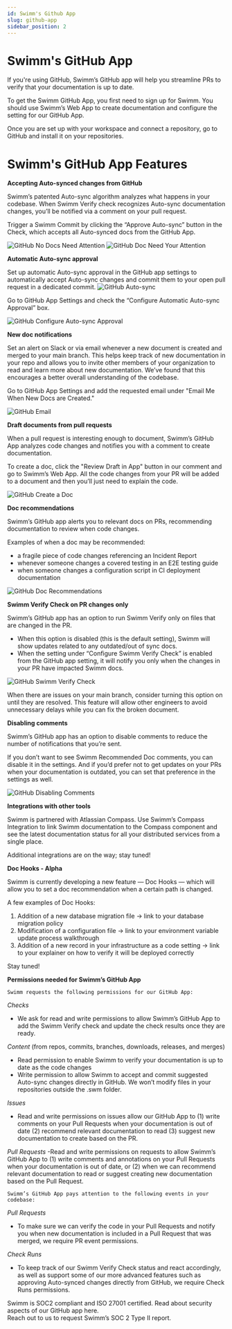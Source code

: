 ```yaml
---
id: Swimm's Github App
slug: github-app
sidebar_position: 2
---
```



# Swimm's GitHub App

If you're using GitHub, Swimm’s GitHub app will help you streamline PRs to verify that your documentation is up to date.
       
To get the Swimm GitHub App, you first need to <Link href="https://app.swimm.io/register">sign up for Swimm.</Link> 
You should use Swimm’s Web App to create documentation and configure the setting for our GitHub App.

Once you are set up with your workspace and connect a repository, go to <Link href="https://github.com/apps/swimm-io"> GitHub</Link> and install it on your repositories.

# Swimm's GitHub App Features

**Accepting Auto-synced changes from GitHub**

Swimm’s patented <Link href="https://swimm.io/blog/how-does-swimm-s-auto-sync-feature-work/">Auto-sync</Link> algorithm analyzes what happens in your codebase. When Swimm Verify check recognizes Auto-sync documentation changes, you’ll be notified via a comment on your pull request. 

Trigger a Swimm Commit by clicking the “Approve Auto-sync” button in the Check, which accepts all Auto-synced docs from the GitHub App.

![GitHub No Docs Need Attention](../../static/img/GitHub_Image1.png)
![GitHub Doc Need Your Attention](../../static/img/GitHub_Image2.png)


**Automatic Auto-sync approval**

Set up automatic Auto-sync approval in the GitHub app settings to automatically accept Auto-sync changes and commit them to your open pull request in a dedicated commit.
![GitHub Auto-sync](../../static/img/GitHub_Image3.png)

Go to GitHub App Settings and check the “Configure Automatic Auto-sync Approval” box.

![GitHub Configure Auto-sync Approval](../../static/img/GitHub_Image4.png)

**New doc notifications**

Set an alert on Slack or via email whenever a new document is created and merged to your main branch. This helps keep track of new documentation in your repo and allows you to invite other members of your organization to read and learn more about new documentation. We’ve found that this encourages a better overall understanding of the codebase.

Go to GitHub App Settings and add the requested email under "Email Me When New Docs are Created."

![GitHub Email](../../static/img/GitHub_Image5.png) 

**Draft documents from pull requests**

When a pull request is interesting enough to document, Swimm’s GitHub App analyzes code changes and notifies you with a comment to create documentation. 

To create a doc, click the "Review Draft in App" button in our comment and go to Swimm’s Web App. All the code changes from your PR will be added to a document and then you’ll just need to explain the code.

![GitHub Create a Doc](../../static/img/GitHub_Image6.png)

**Doc recommendations**

Swimm’s GitHub app alerts you to relevant docs on PRs, recommending documentation to review when code changes.

Examples of when a doc may be recommended: 
- a fragile piece of code changes referencing an Incident Report 
- whenever someone changes a covered testing in an E2E testing guide 
- when someone changes a configuration script in CI deployment documentation 

![GitHub Doc Recommendations](../../static/img/GitHub_Image7.png)

**Swimm Verify Check on PR changes only**

Swimm’s GitHub app has an option to run Swimm Verify only on files that are changed in the PR. 
- When this option is disabled (this is the default setting), Swimm will show updates related to any outdated/out of sync docs.
- When the setting under “Configure Swimm Verify Check” is enabled from the GitHub app setting, it will notify you only when the changes in your PR have impacted Swimm docs.

![GitHub Swimm Verify Check](../../static/img/GitHub_Image8.png)

When there are issues on your main branch, consider turning this option on until they are resolved. This feature will allow other engineers to avoid unnecessary delays while you can fix the broken document.

**Disabling comments**

Swimm’s GitHub app has an option to disable comments to reduce the number of notifications that you’re sent. 

If you don’t want to see Swimm Recommended Doc comments, you can disable it in the settings. And if you’d prefer not to get updates on your PRs when your documentation is outdated, you can set that preference in the settings as well.

![GitHub Disabling Comments](../../static/img/GitHub_Image9.png)

**Integrations with other tools**

Swimm is partnered with <Link href="https://docs.swimm.io/docs/continuous-integration/swimm-atlassian-compass-application/">Atlassian Compass.</Link> Use Swimm’s Compass Integration to link Swimm documentation to the Compass component and see the latest documentation status for all your distributed services from a single place.

Additional integrations are on the way; stay tuned!

**Doc Hooks - Alpha**

Swimm is currently developing a new feature — Doc Hooks — which will allow you to set a doc recommendation when a certain path is changed. 

A few examples of Doc Hooks:
1. Addition of a new database migration file → link to your database migration policy
2. Modification of a configuration file → link to your environment variable update process walkthrough
3. Addition of a new record in your infrastructure as a code setting → link to your explainer on how to verify it will be deployed correctly

Stay tuned!

**Permissions needed for Swimm’s GitHub App**

    Swimm requests the following permissions for our GitHub App:

*Checks*
- We ask for read and write permissions to allow Swimm’s GitHub App to add the Swimm Verify check and update the check results once they are ready.

*Content* (from repos, commits, branches, downloads, releases, and merges)
- Read permission to enable Swimm to verify your documentation is up to date as the code changes
- Write permission to allow Swimm to accept and commit suggested Auto-sync changes directly in GitHub. We won’t modify files in your repositories outside the .swm folder.

*Issues*
- Read and write permissions on issues allow our GitHub App to (1) write comments on your Pull Requests when your documentation is out of date (2) recommend relevant documentation to read (3) suggest new documentation to create based on the PR.

*Pull Requests*
-Read and write permissions on requests to allow Swimm’s GitHub App to (1) write comments and annotations on your Pull Requests when your documentation is out of date, or (2) when we can recommend relevant documentation to read or suggest creating new documentation based on the Pull Request.

    Swimm’s GitHub App pays attention to the following events in your codebase:

*Pull Requests*
- To make sure we can verify the code in your Pull Requests and notify you when new documentation is included in a Pull Request that was merged, we require PR event permissions.

*Check Runs*
- To keep track of our Swimm Verify Check status and react accordingly, as well as support some of our more advanced features such as approving Auto-synced changes directly from GitHub, we require Check Runs permissions.

<Link href="https://swimm.io/blog/soc-2-compliance-a-guide-for-developers/">Swimm is SOC2 compliant</Link> and ISO 27001 certified. Read about security aspects of our GitHub app <Link href="https://docs.swimm.io/github/">here.</Link><br/> 
<Link href="info@swimm.io">Reach out to us</Link> to request Swimm’s SOC 2 Type II report.



